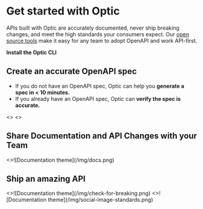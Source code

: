 
# Get started with Optic

APIs built with Optic are accurately documented, never ship breaking changes, and meet the high standards your consumers expect. Our [open source tools](https://github.com/opticdev/optic) make it easy for any team to adopt OpenAPI and work API-first.


**Install the Optic CLI**

<Install />


## Create an accurate OpenAPI spec

- If you do not have an OpenAPI spec, Optic can help you **generate a spec in < 10 minutes.**
- If you already have an OpenAPI spec, Optic can **verify the spec is accurate.**


<Cards num={2}>
  <Card
    image
    arrow
    title="Generate an OpenAPI spec in 10 minutes"
    href="/docs/openapi/generate-from-traffic">
    <><VideoSlim top src="/video/document-for-web.mp4" poster="/video/document.png"></VideoSlim></>
  </Card>
  <Card
    image
    arrow
    title="Verify your OpenAPI is accurate"
    href="/docs/openapi/verify-openapi">
    <><VideoSlim top src="/video/api-verify.mp4" poster="/video/verify.png"></VideoSlim></>
  </Card>
</Cards>


## Share Documentation and API Changes with your Team

<Cards num={2}>
    <Card
        image
        arrow
        title="Publishing APIs to Optic Cloud"
        href="/docs/share-docs-with-your-team">
        <>![Documentation theme](/img/docs.png)</>
    </Card>
    <Card
        image
        arrow
        title="Include API Changelogs in Code Review"
        href="/docs/runnign-in-ci">
        <div style={{marginBottom: 20}}><VideoSlim top src="/video/new-changelog-short.mp4" poster="/video/new-changelog.jpg"></VideoSlim></div>
    </Card>
</Cards>



## Ship an amazing API

<Cards num={2}>
    <Card
        image
        arrow
        title="Prevent Breaking Changes"
        href="/docs/diff-openapi">
        <>![Documentation theme](/img/check-for-breaking.png)</>
    </Card>
    <Card
        image
        arrow
        title="API Standards"
        href="/docs/running-in-ci">
        <>![Documentation theme](/img/social-image-standards.png)</>
    </Card>
</Cards>